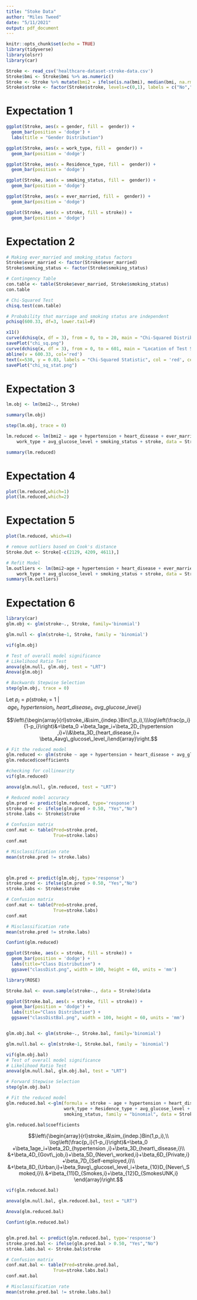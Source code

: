 ```yaml
---
title: "Stoke Data"
author: "Miles Tweed"
date: "5/11/2021"
output: pdf_document
---
```


```r
knitr::opts_chunk$set(echo = TRUE)
library(tidyverse)
library(olsrr)
library(car)
```

```r
Stroke <- read_csv('healthcare-dataset-stroke-data.csv')
Stroke$bmi <- Stroke$bmi %>% as.numeric()
Stroke <- Stroke %>% mutate(bmi2 = ifelse(is.na(bmi), median(bmi, na.rm = TRUE), bmi)) %>% select(-bmi, -id) %>% filter(gender!="Other")
Stroke$stroke <- factor(Stroke$stroke, levels=c(0,1), labels = c("No","Yes"))
```

# Expectation 1

```r
ggplot(Stroke, aes(x = gender, fill =  gender)) + 
  geom_bar(position = 'dodge') +
  labs(title = "Gender Distribution")

ggplot(Stroke, aes(x = work_type, fill =  gender)) + 
  geom_bar(position = 'dodge')

ggplot(Stroke, aes(x = Residence_type, fill =  gender)) + 
  geom_bar(position = 'dodge')

ggplot(Stroke, aes(x = smoking_status, fill =  gender)) + 
  geom_bar(position = 'dodge')

ggplot(Stroke, aes(x = ever_married, fill =  gender)) + 
  geom_bar(position = 'dodge')

ggplot(Stroke, aes(x = stroke, fill = stroke)) + 
  geom_bar(position = 'dodge')
```


# Expectation 2
```r
# Making ever_married and smoking_status factors
Stroke$ever_married <- factor(Stroke$ever_married)
Stroke$smoking_status <- factor(Stroke$smoking_status)

# Contingency Table
con.table <- table(Stroke$ever_married, Stroke$smoking_status)
con.table

# Chi-Squared Test
chisq.test(con.table)

# Probability that marriage and smoking status are independent
pchisq(600.33, df=3, lower.tail=F)

x11()
curve(dchisq(x, df = 3), from = 0, to = 20, main = "Chi-Squared Distribution with df=3")
savePlot("chi_sq.png")
curve(dchisq(x, df = 3), from = 0, to = 601, main = "Location of Test Statistic")
abline(v = 600.33, col='red')
text(x=530, y = 0.03, labels = "Chi-Squared Statistic", col = 'red', cex = 0.7)
savePlot("chi_sq_stat.png")
```



# Expectation 3
```r
lm.obj <- lm(bmi2~., Stroke)

summary(lm.obj)

step(lm.obj, trace = 0)

lm.reduced <- lm(bmi2 ~ age + hypertension + heart_disease + ever_married + 
    work_type + avg_glucose_level + smoking_status + stroke, data = Stroke)

summary(lm.reduced)
```


# Expectation 4
```r
plot(lm.reduced,which=1)
plot(lm.reduced,which=2)
```

# Expectation 5

```r
plot(lm.reduced, which=4)

# remove outliers based on Cook's distance
Stroke.Out <- Stroke[-c(2129, 4209, 4611),]

# Refit Model
lm.outliers <- lm(bmi2~age + hypertension + heart_disease + ever_married + 
    work_type + avg_glucose_level + smoking_status + stroke, data = Stroke.Out)
summary(lm.outliers)
```


# Expectation 6
```r
library(car)
glm.obj <- glm(stroke~., Stroke, family='binomial')

glm.null <- glm(stroke~1, Stroke, family = 'binomial')

vif(glm.obj)

# Test of overall model significance
# Likelihood Ratio Test
anova(glm.null, glm.obj, test = "LRT")
Anova(glm.obj)
```

```r
# Backwards Stepwise Selection
step(glm.obj, trace = 0)
```

Let $p_i = p(stroke_i = 1\ |\ age_i,\ hypertension_i,\ heart\_disease_i,\  avg\_glucose\_level_i)$

$$\left\{\begin{array}{rl}stroke_i&\sim_{indep.}Bin(1,p_i),\\\log\left(\frac{p_i}{1-p_i}\right)&=\beta_0 +\beta_1age_i+\beta_2D_{hypertension ,i}+\\&\beta_3D_{heart_disease,i}+ \beta_4avg\_glucose\_level_i\end{array}\right.$$

```r
# Fit the reduced model
glm.reduced <- glm(stroke ~ age + hypertension + heart_disease + avg_glucose_level, data = Stroke, family = 'binomial')
glm.reduced$coefficients
```

\begin{align*}
\log\left(\frac{\hat{p}_i}{1-\hat{p}_i}\right)&=-7.489 +0.0689age_i+0.381D_{hypertension ,i}+\\&0.330D_{heart_disease,i}+ 0.004avg\_glucose\_level_i
\end{align*}


```r

#checking for collinearity
vif(glm.reduced)

anova(glm.null, glm.reduced, test = "LRT")

# Reduced model accuracy
glm.pred <- predict(glm.reduced, type='response')
stroke.pred <- ifelse(glm.pred > 0.50, "Yes","No")
stroke.labs <- Stroke$stroke

# Confusion matrix
conf.mat <- table(Pred=stroke.pred, 
                  True=stroke.labs)
conf.mat

# Misclassification rate
mean(stroke.pred != stroke.labs)



glm.pred <- predict(glm.obj, type='response')
stroke.pred <- ifelse(glm.pred > 0.50, "Yes","No")
stroke.labs <- Stroke$stroke

# Confusion matrix
conf.mat <- table(Pred=stroke.pred, 
                  True=stroke.labs)
conf.mat

# Misclassification rate
mean(stroke.pred != stroke.labs)

Confint(glm.reduced)
```


```r

ggplot(Stroke, aes(x = stroke, fill = stroke)) + 
  geom_bar(position = 'dodge') + 
  labs(title="Class Distribution") +
  ggsave("classDist.png", width = 100, height = 60, units = 'mm')

library(ROSE)

Stroke.bal <- ovun.sample(stroke~., data = Stroke)$data

ggplot(Stroke.bal, aes(x = stroke, fill = stroke)) + 
  geom_bar(position = 'dodge') + 
  labs(title="Class Distribution") +
  ggsave("classDistBal.png", width = 100, height = 60, units = 'mm')


glm.obj.bal <- glm(stroke~., Stroke.bal, family='binomial')

glm.null.bal <- glm(stroke~1, Stroke.bal, family = 'binomial')

vif(glm.obj.bal)
# Test of overall model significance
# Likelihood Ratio Test
anova(glm.null.bal, glm.obj.bal, test = "LRT")

# Forward Stepwise Selection
step(glm.obj.bal)

# Fit the reduced model
glm.reduced.bal <-glm(formula = stroke ~ age + hypertension + heart_disease +
                      work_type + Residence_type + avg_glucose_level +
                      smoking_status, family = "binomial", data = Stroke.bal)

glm.reduced.bal$coefficients
```
\begin{align*}
\text{Let }p_i&= p(stroke_i = 1\ |\ age_i,\ hypertension_i,\ heart\_disease_i,\\
&\ work\_type_i,\ Residence\_type_i,\ avg\_glucose\_level_i,\ smoking\_status_i)
\end{align*}

$$\left\{\begin{array}{rl}stroke_i&\sim_{indep.}Bin(1,p_i),\\
\log\left(\frac{p_i}{1-p_i}\right)&=\beta_0 +\beta_1age_i+\beta_2D_{hypertension ,i}+\beta_3D_{heart\_disease,i}\\
&+\beta_4D_{Govt\_job,i}+\beta_5D_{Never\_worked,i}+\beta_6D_{Private,i}+\beta_7D_{Self-employed,i}\\
&+\beta_8D_{Urban,i}+\beta_9avg\_glucose\_level_i+\beta_{10}D_{Never\_Smoked,i}\\
&+\beta_{11}D_{Smokes,i}+\beta_{12}D_{SmokesUNK,i}
\end{array}\right.$$

\begin{align*}
\log\left(\frac{\hat{p}_i}{1-\hat{p}_i}\right)&=-4.367 +0.082age+0.29D_{hypertension}+0.22D_{heart\_disease,i}\\
&-0.92D_{Govt\_job,i}-11.02D_{Never\_worked,i}-1.02D_{Private,i}-1.13D_{Self-employed,i}\\
&+0.199D_{Urban,i}+0.005avg\_glucose\_level_i-0.29D_{Never\_Smoked,i}\\
&+0.099D_{Smokes,i}-0.77D_{SmokesUNK,i}
\end{align*}

```r
vif(glm.reduced.bal)

anova(glm.null.bal, glm.reduced.bal, test = "LRT")

Anova(glm.reduced.bal)

Confint(glm.reduced.bal)


glm.pred.bal <- predict(glm.reduced.bal, type='response')
stroke.pred.bal <- ifelse(glm.pred.bal > 0.50, "Yes","No")
stroke.labs.bal <- Stroke.bal$stroke

# Confusion matrix
conf.mat.bal <- table(Pred=stroke.pred.bal, 
                  True=stroke.labs.bal)
conf.mat.bal

# Misclassification rate
mean(stroke.pred.bal != stroke.labs.bal)

```
